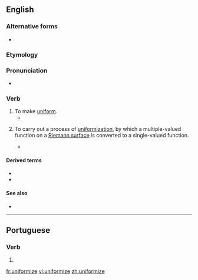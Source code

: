 ==English==

===Alternative forms===
* {{l|en|uniformise}}

===Etymology===
{{suffix|uniform|ize|lang=en}}

===Pronunciation===
* {{IPA|ˈjunifoʊɹmaɪz|lang=en}}

===Verb===
{{en-verb|uniformiz}}

# To make [[uniform]].
#* {{quote-book|2004|Toivo Miljan|Historical Dictionary of Estonia|page=294|isbn=0810849046|url=http://books.google.com/books?id=XKWRct15XfkC|passage=... who in vivid contrast to Kabin pursued a deliberate policy of Russification and '''uniformization''' with the rest of the Soviet Union.}}
# {{lb|en|mathematics}} To carry out a process of [[uniformization]], by which a multiple-valued function on a [[Riemann surface]] is converted to a single-valued function.
#* {{quote-book|2000|Ludwig Bieberbach|Conformal Mapping|page=198|url=http://books.google.com/books?id=2D0eIxW3784C|isbn=0821821059|passage=It is clear that these functions are also the only ones to be '''uniformized''' by the simple mapping of the Riemann surface, for of course any function that is single-valued in ''t'' must have been, before the mapping, a single-valued function on the Riemann surface.}}

====Derived terms====
* {{l|en|uniformizable}}
* {{l|en|uniformization}}

====See also====
* {{pedialite|uniformization (set theory)}}

----

==Portuguese==

===Verb===
{{pt-verb-form}}

# {{pt-verb-form-of|uniformizar}}

[[fr:uniformize]]
[[vi:uniformize]]
[[zh:uniformize]]